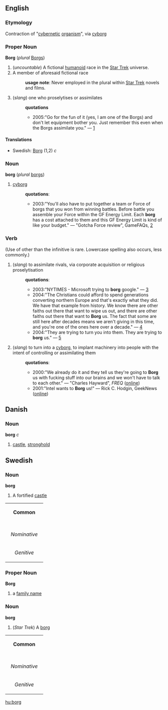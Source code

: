 ==English==
=== Etymology ===
Contraction of "[[cybernetic]] [[organism]]", via [[cyborg]]
===Proper Noun===
'''Borg''' (''plural'' [[Borgs]]) 

#(''uncountable'') A fictional [[humanoid]] race in the [[w:Star Trek|Star Trek]] universe.
#A member of aforesaid fictional race
#:'''usage note''': Never employed in the plural within [[w:Star Trek|Star Trek]] novels and films.
#(''slang'') one who proselytises or assimilates
#:'''quotations'''
#:*2005:"Go for the fun of it (yes, I am one of the Borgs) and don't let equipment bother you. Just remember this even when the Borgs assimilate you." &mdash; [http://www.varp.net/photos/altindex.html]

====Translations====
*Swedish: [[borg#Swedish|Borg]] (1,2) ''c''

===Noun===
'''borg''' (''plural'' [[borgs]])

#[[cyborg]]
#:'''quotations''':
#:*2003:"You'll also have to put together a team or Force of borgs that you won from winning battles. Before battle you assemble your Force within the GF Energy Limit. Each '''borg''' has a cost attached to them and this GF Energy Limit is kind of like your budget." &mdash; "Gotcha Force review", GameFAQs, [http://www.gamefaqs.com/console/gamecube/review/R65377.html]

=== Verb ===
{{en-infl-reg-consonant|Borg||}}
(Use of other than the infinitive is rare.  Lowercase spelling also occurs, less commonly.)

# (''slang'') to assimilate rivals, via corporate acquisition or religious proselytisation
#:'''quotations''':
#:*2003:"NYTIMES - Microsoft trying to '''borg''' google." &mdash; [http://groups.yahoo.com/group/silk-list/message/9479?viscount=100]
#:*2004:"The Christians could afford to spend generations converting northern Europe and that's exactly what they did.  We have that example from history.  We know there are other faiths out there that want to wipe us out, and there are other faiths out there that want to '''Borg''' us.  The fact that some are still here after decades means we aren't giving in this time, and you're one of the ones here over a decade." &mdash; [http://www.talkaboutreligion.com/group/alt.religion.asatru/messages/130372.html]
#:*2004:"They are trying to turn you into them. They are trying to '''borg''' us." &mdash; [http://forums.darkenbane.com/showpost.php?p=46395&postcount=1]
# (''slang'') to turn into a [[cyborg]], to implant machinery into people with the intent of controlling or assimilating them
#:'''quotations''':
#:*2000:"We already do it and they tell us they're going to '''Borg''' us with fucking stuff into our brains and we won't have to talk to each other." &mdash; "Charles Hayward", ''FREQ'' ([http://www.freq.org.uk/hayward.html online])
#:*2001:"Intel wants to '''Borg''' us!" &mdash; Rick C. Hodgin, GeekNews ([http://www.geek.com/news/geeknews/2001sep/bch20010919007931.htm online])

==Danish==
===Noun===
'''borg''' ''c''

# [[castle]], [[stronghold]]

==Swedish==
===Noun===
'''borg'''

#A fortified [[castle]]

{| border=1 cellspacing=0
| bgcolor="#FFFFF0" colspan=5 align=center | '''Common'''
|-
|- bgcolor="#FFFFF0" align=center
! rowspan=2 | 
| colspan=2 width=105| Singular 
| colspan=2 | Plural
|- bgcolor="#FFFFF0" align=center
| width=105 | ''Indefinite'' 
| width=105 | ''Definite'' 
| width=105 |  ''Indefinite'' 
|  width=105 | ''Definite''
|- align=center
| width=105 bgcolor="#FFFFF0" | ''Nominative'' 
| [[borg]]
| [[borgen]]
| [[borgar]]
| [[borgarna]]
|- align=center
| width=105 bgcolor="#FFFFF0" | ''Genitive'' 
| [[borgs]]
| [[borgens]]
| [[borgars]]
| [[borgarnas]]
|}

===Proper Noun===
'''Borg'''

#a [[family name]]
===Noun===
'''borg'''

#(''Star Trek'') A [[borg#English|borg]]

{| border=1 cellspacing=0
| bgcolor="#FFFFF0" colspan=5 align=center | '''Common'''
|-
|- bgcolor="#FFFFF0" align=center
! rowspan=2 | 
| colspan=2 width=105| Singular 
| colspan=2 | Plural
|- bgcolor="#FFFFF0" align=center
| width=105 | ''Indefinite'' 
| width=105 | ''Definite'' 
| width=105 |  ''Indefinite'' 
|  width=105 | ''Definite''
|- align=center
| width=105 bgcolor="#FFFFF0" | ''Nominative'' 
| [[borg]]
| [[borgen]]
| [[borger]]
| [[borgerna]]
|- align=center
| width=105 bgcolor="#FFFFF0" | ''Genitive'' 
| [[borgs]]
| [[borgens]]
| [[borgers]]
| [[borgernas]]
|}

[[hu:borg]]